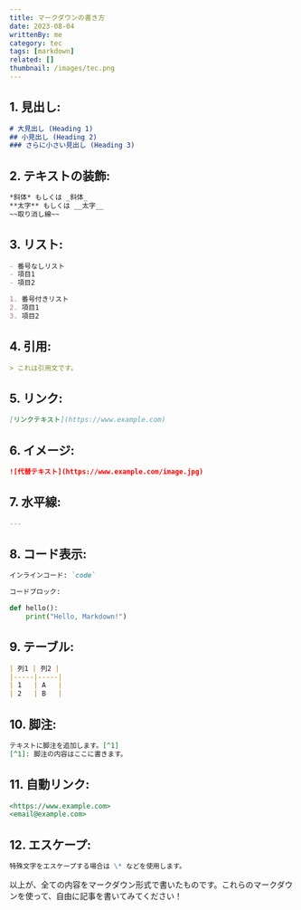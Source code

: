 ```yaml
---
title: マークダウンの書き方
date: 2023-08-04
writtenBy: me
category: tec
tags: [markdown]
related: []
thumbnail: /images/tec.png
---
```


## 1. 見出し:

```markdown
# 大見出し (Heading 1)
## 小見出し (Heading 2)
### さらに小さい見出し (Heading 3)
```

## 2. テキストの装飾:

```markdown
*斜体* もしくは _斜体_
**太字** もしくは __太字__
~~取り消し線~~
```

## 3. リスト:

```markdown
- 番号なしリスト
- 項目1
- 項目2

1. 番号付きリスト
2. 項目1
3. 項目2
```

## 4. 引用:

```markdown
> これは引用文です。
```

## 5. リンク:

```markdown
[リンクテキスト](https://www.example.com)
```

## 6. イメージ:

```markdown
![代替テキスト](https://www.example.com/image.jpg)
```

## 7. 水平線:

```markdown
---
```

## 8. コード表示:

```markdown
インラインコード: `code`
```

```markdown
コードブロック:
```
```python
def hello():
    print("Hello, Markdown!")
```

## 9. テーブル:

```markdown
| 列1 | 列2 |
|-----|-----|
| 1   | A   |
| 2   | B   |
```

## 10. 脚注:

```markdown
テキストに脚注を追加します。[^1]
[^1]: 脚注の内容はここに書きます。
```

## 11. 自動リンク:

```markdown
<https://www.example.com>
<email@example.com>
```

## 12. エスケープ:

```markdown
特殊文字をエスケープする場合は \* などを使用します。
```

以上が、全ての内容をマークダウン形式で書いたものです。これらのマークダウンを使って、自由に記事を書いてみてください！
